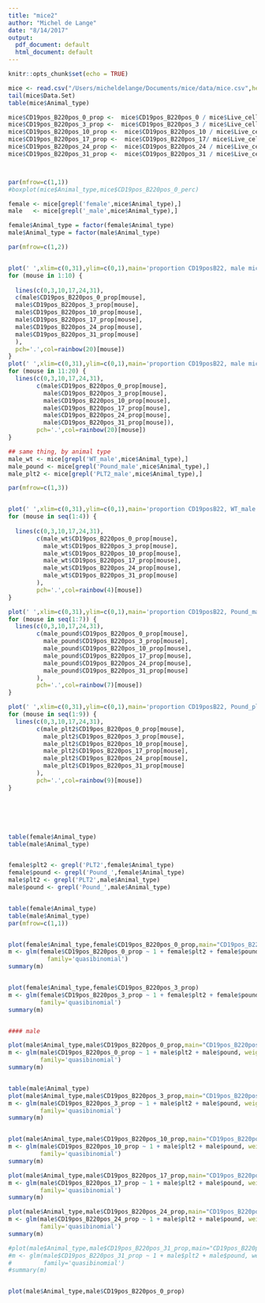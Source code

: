 ```yaml
---
title: "mice2"
author: "Michel de Lange"
date: "8/14/2017"
output:
  pdf_document: default
  html_document: default
---
```


```r
knitr::opts_chunk$set(echo = TRUE)
```


```r
mice <- read.csv("/Users/micheldelange/Documents/mice/data/mice.csv",header=TRUE)[1:40,]
tail(mice$Data.Set)
table(mice$Animal_type)

mice$CD19pos_B220pos_0_prop <-  mice$CD19pos_B220pos_0 / mice$Live_cells_0
mice$CD19pos_B220pos_3_prop <-  mice$CD19pos_B220pos_3 / mice$Live_cells_3
mice$CD19pos_B220pos_10_prop <-  mice$CD19pos_B220pos_10 / mice$Live_cells_10
mice$CD19pos_B220pos_17_prop <-  mice$CD19pos_B220pos_17/ mice$Live_cells_17
mice$CD19pos_B220pos_24_prop <-  mice$CD19pos_B220pos_24 / mice$Live_cells_24
mice$CD19pos_B220pos_31_prop <-  mice$CD19pos_B220pos_31 / mice$Live_cells_31



par(mfrow=c(1,1))
#boxplot(mice$Animal_type,mice$CD19pos_B220pos_0_perc)

female <- mice[grepl('female',mice$Animal_type),]
male   <- mice[grepl('_male',mice$Animal_type),] 

female$Animal_type = factor(female$Animal_type)
male$Animal_type = factor(male$Animal_type)

par(mfrow=c(1,2))


plot(' ',xlim=c(0,31),ylim=c(0,1),main='proportion CD19posB22, male mice 1 to 10 ',ylab='CD19pos_B220',xlab='time')
for (mouse in 1:10) {
   
  lines(c(0,3,10,17,24,31),
  c(male$CD19pos_B220pos_0_prop[mouse],
  male$CD19pos_B220pos_3_prop[mouse],
  male$CD19pos_B220pos_10_prop[mouse],
  male$CD19pos_B220pos_17_prop[mouse],
  male$CD19pos_B220pos_24_prop[mouse],
  male$CD19pos_B220pos_31_prop[mouse]
  ),
  pch='.',col=rainbow(20)[mouse])
}
plot(' ',xlim=c(0,31),ylim=c(0,1),main='proportion CD19posB22, male mice 11 to 20  ',ylab='CD19pos_B220',xlab='time')
for (mouse in 11:20) {
  lines(c(0,3,10,17,24,31),
        c(male$CD19pos_B220pos_0_prop[mouse],
          male$CD19pos_B220pos_3_prop[mouse],
          male$CD19pos_B220pos_10_prop[mouse],
          male$CD19pos_B220pos_17_prop[mouse],
          male$CD19pos_B220pos_24_prop[mouse],
          male$CD19pos_B220pos_31_prop[mouse]),
        pch='.',col=rainbow(20)[mouse])
}

## same thing, by animal type
male_wt <- mice[grepl('WT_male',mice$Animal_type),] 
male_pound <- mice[grepl('Pound_male',mice$Animal_type),] 
male_plt2 <- mice[grepl('PLT2_male',mice$Animal_type),] 

par(mfrow=c(1,3))


plot(' ',xlim=c(0,31),ylim=c(0,1),main='proportion CD19posB22, WT_male mice 1 to 4 ',ylab='CD19pos_B220',xlab='time')
for (mouse in seq(1:4)) {
  
  lines(c(0,3,10,17,24,31),
        c(male_wt$CD19pos_B220pos_0_prop[mouse],
          male_wt$CD19pos_B220pos_3_prop[mouse],
          male_wt$CD19pos_B220pos_10_prop[mouse],
          male_wt$CD19pos_B220pos_17_prop[mouse],
          male_wt$CD19pos_B220pos_24_prop[mouse],
          male_wt$CD19pos_B220pos_31_prop[mouse]
        ),
        pch='.',col=rainbow(4)[mouse])
}

plot(' ',xlim=c(0,31),ylim=c(0,1),main='proportion CD19posB22, Pound_male mice 1 to 7 ',ylab='CD19pos_B220',xlab='time')
for (mouse in seq(1:7)) {
  lines(c(0,3,10,17,24,31),
        c(male_pound$CD19pos_B220pos_0_prop[mouse],
          male_pound$CD19pos_B220pos_3_prop[mouse],
          male_pound$CD19pos_B220pos_10_prop[mouse],
          male_pound$CD19pos_B220pos_17_prop[mouse],
          male_pound$CD19pos_B220pos_24_prop[mouse],
          male_pound$CD19pos_B220pos_31_prop[mouse]
        ),
        pch='.',col=rainbow(7)[mouse])
}

plot(' ',xlim=c(0,31),ylim=c(0,1),main='proportion CD19posB22, Pound_plt2 mice 1 to 9 ',ylab='CD19pos_B220',xlab='time')
for (mouse in seq(1:9)) {
  lines(c(0,3,10,17,24,31),
        c(male_plt2$CD19pos_B220pos_0_prop[mouse],
          male_plt2$CD19pos_B220pos_3_prop[mouse],
          male_plt2$CD19pos_B220pos_10_prop[mouse],
          male_plt2$CD19pos_B220pos_17_prop[mouse],
          male_plt2$CD19pos_B220pos_24_prop[mouse],
          male_plt2$CD19pos_B220pos_31_prop[mouse]
        ),
        pch='.',col=rainbow(9)[mouse])
}






table(female$Animal_type)
table(male$Animal_type)


female$plt2 <- grepl('PLT2',female$Animal_type)
female$pound <- grepl('Pound_',female$Animal_type)
male$plt2 <- grepl('PLT2',male$Animal_type)
male$pound <- grepl('Pound_',male$Animal_type)


table(female$Animal_type)
table(male$Animal_type)
par(mfrow=c(1,1))


plot(female$Animal_type,female$CD19pos_B220pos_0_prop,main="CD19pos_B220pos_0_prop") 
m <- glm(female$CD19pos_B220pos_0_prop ~ 1 + female$plt2 + female$pound, weights = female$Live_cells_0,
           family='quasibinomial') 
summary(m)


plot(female$Animal_type,female$CD19pos_B220pos_3_prop)
m <- glm(female$CD19pos_B220pos_3_prop ~ 1 + female$plt2 + female$pound, weights = female$Live_cells_3,
         family='quasibinomial') 
summary(m)


#### male

plot(male$Animal_type,male$CD19pos_B220pos_0_prop,main="CD19pos_B220pos_0_prop") 
m <- glm(male$CD19pos_B220pos_0_prop ~ 1 + male$plt2 + male$pound, weights = male$Live_cells_0,
         family='quasibinomial') 
summary(m)


table(male$Animal_type)
plot(male$Animal_type,male$CD19pos_B220pos_3_prop,main="CD19pos_B220pos_3_prop") 
m <- glm(male$CD19pos_B220pos_3_prop ~ 1 + male$plt2 + male$pound, weights = male$Live_cells_3,
         family='quasibinomial') 
summary(m)


plot(male$Animal_type,male$CD19pos_B220pos_10_prop,main="CD19pos_B220pos_10_prop") 
m <- glm(male$CD19pos_B220pos_10_prop ~ 1 + male$plt2 + male$pound, weights = male$Live_cells_10,
         family='quasibinomial') 
summary(m)

plot(male$Animal_type,male$CD19pos_B220pos_17_prop,main="CD19pos_B220pos_17_prop") 
m <- glm(male$CD19pos_B220pos_17_prop ~ 1 + male$plt2 + male$pound, weights = male$Live_cells_17,
         family='quasibinomial') 
summary(m)

plot(male$Animal_type,male$CD19pos_B220pos_24_prop,main="CD19pos_B220pos_24_prop") 
m <- glm(male$CD19pos_B220pos_24_prop ~ 1 + male$plt2 + male$pound, weights = male$Live_cells_24,
         family='quasibinomial') 
summary(m)

#plot(male$Animal_type,male$CD19pos_B220pos_31_prop,main="CD19pos_B220pos_31_prop") 
#m <- glm(male$CD19pos_B220pos_31_prop ~ 1 + male$plt2 + male$pound, weights = male$Live_cells_31,
#         family='quasibinomial') 
#summary(m)


plot(male$Animal_type,male$CD19pos_B220pos_0_prop)

```

